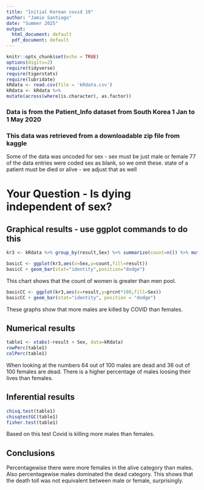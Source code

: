 ```yaml
---
title: "Initial Korean covid 19"
author: "Jamie Santiago"
date: "Summer 2025"
output:
  html_document: default
  pdf_document: default
---
```


```r
knitr::opts_chunk$set(echo = TRUE)
options(digits=2)
require(tidyverse)
require(tigerstats)
require(lubridate)
kRdata <- read.csv(file = 'kRdata.csv')
kRdata <- kRdata %>%
mutate(across(where(is.character), as.factor))

```
### Data is from the Patient_Info dataset from South Korea 1 Jan to 1 May 2020
### This data was retrieved from a downloadable zip file from kaggle

Some of the data was uncoded for sex - sex must be just male or female
77 of the data entries were coded sex  as blank, so we omit these.
state of a patient must be died or alive - we adjust that as well   
  
# Your Question - Is dying independent of sex?





## Graphical results - use ggplot commands to do this  

```r
kr3 <- kRdata %>% group_by(result,Sex) %>% summarize(count=n()) %>% mutate(prcnt=count/sum(count))
```


```r
basicC <- ggplot(kr3,aes(x=Sex,y=count,fill=result))
basicC + geom_bar(stat="identity",position="dodge")
```

This chart shows that the count of women is greater than men pool.  


```r
basicCC <- ggplot(kr3,aes(x=result,y=prcnt*100,fill=Sex)) 
basicCC + geom_bar(stat="identity", position = "dodge")
```

These graphs show that more males are killed by COVID than females.  
  
  
## Numerical results

```r
table1 <- xtabs(~result + Sex, data=kRdata)
rowPerc(table1)
colPerc(table1)
```

When looking at the numbers 64 out of 100 males are dead and 36 out of 100 females are dead. There is a higher percentage of males loosing their lives than females.

## Inferential results 


```r
chisq.test(table1)
chisqtestGC(table1)
fisher.test(table1)
```
Based on this test Covid is killing more males than females.

## Conclusions

Percentagewise there were more females in the alive category than males. Also percentagewise males dominated the dead category. This shows that the death toll was not equivalent between male or female, surprisingly. 

